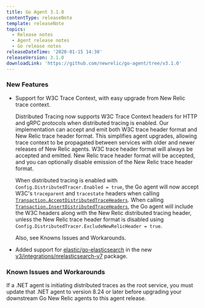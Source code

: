 ```yaml
---
title: Go Agent 3.1.0
contentType: releaseNote
template: releaseNote
topics:
  - Release notes
  - Agent release notes
  - Go release notes
releaseDateTime: '2020-01-15 14:30'
releaseVersion: 3.1.0
downloadLink: 'https://github.com/newrelic/go-agent/tree/v3.1.0'
---
```


### New Features

* Support for W3C Trace Context, with easy upgrade from New Relic trace context.

  Distributed Tracing now supports W3C Trace Context headers for HTTP and gRPC protocols when distributed tracing is enabled. Our implementation can accept and emit both W3C trace header format and New Relic trace header format. This simplifies agent upgrades, allowing trace context to be propagated between services with older and newer releases of New Relic agents. W3C trace header format will always be accepted and emitted. New Relic trace header format will be accepted, and you can optionally disable emission of the New Relic trace header format.

  When distributed tracing is enabled with `Config.DistributedTracer.Enabled = true`, the Go agent will now accept W3C's `traceparent` and `tracestate` headers when calling [`Transaction.AcceptDistributedTraceHeaders`](https://godoc.org/github.com/newrelic/go-agent/v3/newrelic#Transaction.AcceptDistributedTraceHeaders). When calling [`Transaction.InsertDistributedTraceHeaders`](https://godoc.org/github.com/newrelic/go-agent/v3/newrelic#Transaction.InsertDistributedTraceHeaders), the Go agent will include the W3C headers along with the New Relic distributed tracing header, unless the New Relic trace header format is disabled using `Config.DistributedTracer.ExcludeNewRelicHeader = true`.

  Also, see Knowns Issues and Workarounds.
* Added support for [elastic/go-elasticsearch](https://github.com/elastic/go-elasticsearch) in the new [v3/integrations/nrelasticsearch-v7](https://godoc.org/github.com/newrelic/go-agent/v3/integrations/nrelasticsearch-v7) package.

### Known Issues and Workarounds

If a .NET agent is initiating distributed traces as the root service, you must update that .NET agent to version 8.24 or later before upgrading your downstream Go New Relic agents to this agent release.
